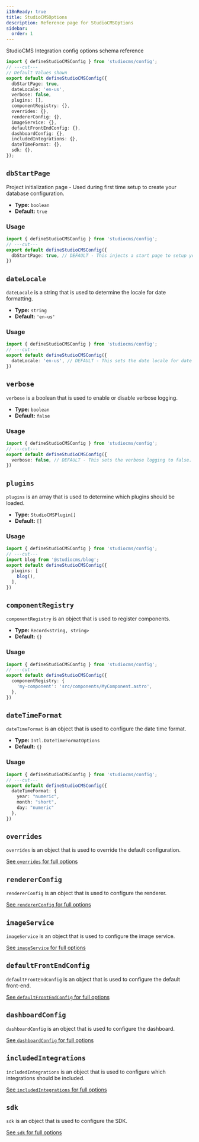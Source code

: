 ```yaml
---
i18nReady: true
title: StudioCMSOptions
description: Reference page for StudioCMSOptions
sidebar:
  order: 1
---
```



StudioCMS Integration config options schema reference

```ts twoslash title="studiocms.config.mjs"
import { defineStudioCMSConfig } from 'studiocms/config';
// ---cut---
// Default Values shown
export default defineStudioCMSConfig({
  dbStartPage: true,
  dateLocale: 'en-us',
  verbose: false,
  plugins: [],
  componentRegistry: {},
  overrides: {},
  rendererConfig: {},
  imageService: {},
  defaultFrontEndConfig: {},
  dashboardConfig: {},
  includedIntegrations: {},
  dateTimeFormat: {},
  sdk: {},
});
```

## `dbStartPage`

Project initialization page - Used during first time setup to create your database configuration.

- **Type:** `boolean`
- **Default:** `true`

### Usage

```ts twoslash {2} title="studiocms.config.mjs"
import { defineStudioCMSConfig } from 'studiocms/config';
// ---cut---
export default defineStudioCMSConfig({
  dbStartPage: true, // DEFAULT - This injects a start page to setup your DB data.
})
```

## `dateLocale`

`dateLocale` is a string that is used to determine the locale for date formatting.

- **Type:** `string`
- **Default:** `'en-us'`

### Usage

```ts twoslash {2} title="studiocms.config.mjs"
import { defineStudioCMSConfig } from 'studiocms/config';
// ---cut---
export default defineStudioCMSConfig({
  dateLocale: 'en-us', // DEFAULT - This sets the date locale for date formatting.
})
```

## `verbose`

`verbose` is a boolean that is used to enable or disable verbose logging.

- **Type:** `boolean`
- **Default:** `false`

### Usage

```ts twoslash {2} title="studiocms.config.mjs"
import { defineStudioCMSConfig } from 'studiocms/config';
// ---cut---
export default defineStudioCMSConfig({
  verbose: false, // DEFAULT - This sets the verbose logging to false.
})
```

## `plugins`

`plugins` is an array that is used to determine which plugins should be loaded.

- **Type:** `StudioCMSPlugin[]`
- **Default:** `[]`

### Usage

```ts twoslash {1, 3-5} title="studiocms.config.mjs"
import { defineStudioCMSConfig } from 'studiocms/config';
// ---cut---
import blog from '@studiocms/blog';
export default defineStudioCMSConfig({
  plugins: [
    blog(),
  ],
})
```

## `componentRegistry`

`componentRegistry` is an object that is used to register components.

- **Type:** `Record<string, string>`
- **Default:** `{}`

### Usage

```ts twoslash {2-4} title="studiocms.config.mjs"
import { defineStudioCMSConfig } from 'studiocms/config';
// ---cut---
export default defineStudioCMSConfig({
  componentRegistry: {
    'my-component': 'src/components/MyComponent.astro',
  },
})
```

## `dateTimeFormat`

`dateTimeFormat` is an object that is used to configure the date time format.

- **Type:** `Intl.DateTimeFormatOptions`
- **Default:** `{}`

### Usage

```ts twoslash {2-6} title="studiocms.config.mjs"
import { defineStudioCMSConfig } from 'studiocms/config';
// ---cut---
export default defineStudioCMSConfig({
  dateTimeFormat: {
    year: "numeric",
    month: "short",
    day: "numeric"
  },
})
```

## `overrides`

`overrides` is an object that is used to override the default configuration.

<ReadMore>[See `overrides` for full options](/config-reference/overrides)</ReadMore>

## `rendererConfig`

`rendererConfig` is an object that is used to configure the renderer.

<ReadMore>[See `rendererConfig` for full options](/config-reference/renderer-config)</ReadMore>

## `imageService`

`imageService` is an object that is used to configure the image service.

<ReadMore>[See `imageService` for full options](/config-reference/image-service)</ReadMore>

## `defaultFrontEndConfig`

`defaultFrontEndConfig` is an object that is used to configure the default front-end.

<ReadMore>[See `defaultFrontEndConfig` for full options](/config-reference/default-frontend-config)</ReadMore>

## `dashboardConfig`

`dashboardConfig` is an object that is used to configure the dashboard.

<ReadMore>[See `dashboardConfig` for full options](/config-reference/dashboard)</ReadMore>

## `includedIntegrations`

`includedIntegrations` is an object that is used to configure which integrations should be included.

<ReadMore>[See `includedIntegrations` for full options](/config-reference/included-integrations)</ReadMore>

## `sdk`

`sdk` is an object that is used to configure the SDK.

<ReadMore>[See `sdk` for full options](/config-reference/sdk)</ReadMore>